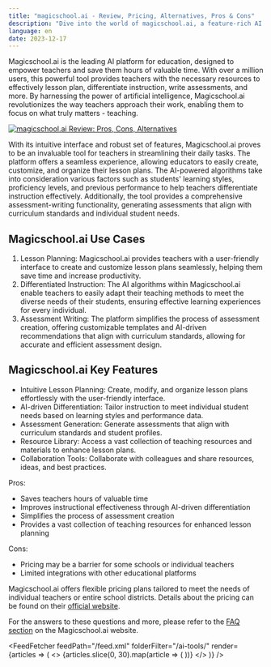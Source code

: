 ```yaml
---
title: "magicschool.ai - Review, Pricing, Alternatives, Pros & Cons"
description: "Dive into the world of magicschool.ai, a feature-rich AI tool. Learn about its features, pricing, and how it's making an impact. Don't miss out!"
language: en
date: 2023-12-17
---
```

        
Magicschool.ai is the leading AI platform for education, designed to empower teachers and save them hours of valuable time. With over a million users, this powerful tool provides teachers with the necessary resources to effectively lesson plan, differentiate instruction, write assessments, and more. By harnessing the power of artificial intelligence, Magicschool.ai revolutionizes the way teachers approach their work, enabling them to focus on what truly matters - teaching.


<BlogHeader />


[![magicschool.ai Review: Pros, Cons, Alternatives](/ai-tools/magicschool.ai.png)](https://www.magicschool.ai/)



With its intuitive interface and robust set of features, Magicschool.ai proves to be an invaluable tool for teachers in streamlining their daily tasks. The platform offers a seamless experience, allowing educators to easily create, customize, and organize their lesson plans. The AI-powered algorithms take into consideration various factors such as students' learning styles, proficiency levels, and previous performance to help teachers differentiate instruction effectively. Additionally, the tool provides a comprehensive assessment-writing functionality, generating assessments that align with curriculum standards and individual student needs.

## Magicschool.ai Use Cases

1. Lesson Planning: Magicschool.ai provides teachers with a user-friendly interface to create and customize lesson plans seamlessly, helping them save time and increase productivity.
2. Differentiated Instruction: The AI algorithms within Magicschool.ai enable teachers to easily adapt their teaching methods to meet the diverse needs of their students, ensuring effective learning experiences for every individual.
3. Assessment Writing: The platform simplifies the process of assessment creation, offering customizable templates and AI-driven recommendations that align with curriculum standards, allowing for accurate and efficient assessment design.

## Magicschool.ai Key Features

- Intuitive Lesson Planning: Create, modify, and organize lesson plans effortlessly with the user-friendly interface.
- AI-driven Differentiation: Tailor instruction to meet individual student needs based on learning styles and performance data.
- Assessment Generation: Generate assessments that align with curriculum standards and student profiles.
- Resource Library: Access a vast collection of teaching resources and materials to enhance lesson plans.
- Collaboration Tools: Collaborate with colleagues and share resources, ideas, and best practices.

Pros:
- Saves teachers hours of valuable time
- Improves instructional effectiveness through AI-driven differentiation
- Simplifies the process of assessment creation
- Provides a vast collection of teaching resources for enhanced lesson planning

Cons:
- Pricing may be a barrier for some schools or individual teachers
- Limited integrations with other educational platforms

Magicschool.ai offers flexible pricing plans tailored to meet the needs of individual teachers or entire school districts. Details about the pricing can be found on their [official website](https://www.magicschool.ai/pricing).

For the answers to these questions and more, please refer to the [FAQ section](https://www.magicschool.ai/faq) on the Magicschool.ai website.


<AdComponent />


<FeedFetcher feedPath="/feed.xml" folderFilter="/ai-tools/" render={articles => (
    <>
        <Cards>
            {articles.slice(0, 30).map(article => (
                <Card key={article.link} title={article.title} href={article.link} />
            ))}
        </Cards>
    </>
)} />

